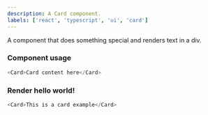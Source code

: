 ```yaml
---
description: A Card component.
labels: ['react', 'typescript', 'ui', 'card']
---
```



A component that does something special and renders text in a div.

### Component usage
```js
<Card>Card content here</Card>
```

### Render hello world!

```js live
<Card>This is a card example</Card>
```

